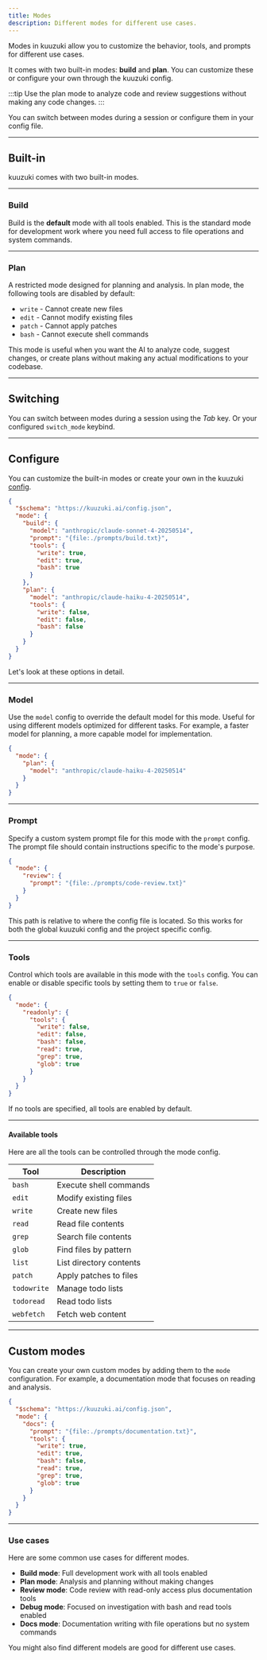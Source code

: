 ```yaml
---
title: Modes
description: Different modes for different use cases.
---
```


Modes in kuuzuki allow you to customize the behavior, tools, and prompts for different use cases.

It comes with two built-in modes: **build** and **plan**. You can customize
these or configure your own through the kuuzuki config.

:::tip
Use the plan mode to analyze code and review suggestions without making any code
changes.
:::

You can switch between modes during a session or configure them in your config file.

---

## Built-in

kuuzuki comes with two built-in modes.

---

### Build

Build is the **default** mode with all tools enabled. This is the standard mode for development work where you need full access to file operations and system commands.

---

### Plan

A restricted mode designed for planning and analysis. In plan mode, the following tools are disabled by default:

- `write` - Cannot create new files
- `edit` - Cannot modify existing files
- `patch` - Cannot apply patches
- `bash` - Cannot execute shell commands

This mode is useful when you want the AI to analyze code, suggest changes, or create plans without making any actual modifications to your codebase.

---

## Switching

You can switch between modes during a session using the _Tab_ key. Or your configured `switch_mode` keybind.

---

## Configure

You can customize the built-in modes or create your own in the kuuzuki [config](/docs/config).

```json title="kuuzuki.json"
{
  "$schema": "https://kuuzuki.ai/config.json",
  "mode": {
    "build": {
      "model": "anthropic/claude-sonnet-4-20250514",
      "prompt": "{file:./prompts/build.txt}",
      "tools": {
        "write": true,
        "edit": true,
        "bash": true
      }
    },
    "plan": {
      "model": "anthropic/claude-haiku-4-20250514",
      "tools": {
        "write": false,
        "edit": false,
        "bash": false
      }
    }
  }
}
```

Let's look at these options in detail.

---

### Model

Use the `model` config to override the default model for this mode. Useful for using different models optimized for different tasks. For example, a faster model for planning, a more capable model for implementation.

```json title="kuuzuki.json"
{
  "mode": {
    "plan": {
      "model": "anthropic/claude-haiku-4-20250514"
    }
  }
}
```

---

### Prompt

Specify a custom system prompt file for this mode with the `prompt` config. The prompt file should contain instructions specific to the mode's purpose.

```json title="kuuzuki.json"
{
  "mode": {
    "review": {
      "prompt": "{file:./prompts/code-review.txt}"
    }
  }
}
```

This path is relative to where the config file is located. So this works for
both the global kuuzuki config and the project specific config.

---

### Tools

Control which tools are available in this mode with the `tools` config. You can enable or disable specific tools by setting them to `true` or `false`.

```json
{
  "mode": {
    "readonly": {
      "tools": {
        "write": false,
        "edit": false,
        "bash": false,
        "read": true,
        "grep": true,
        "glob": true
      }
    }
  }
}
```

If no tools are specified, all tools are enabled by default.

---

#### Available tools

Here are all the tools can be controlled through the mode config.

| Tool        | Description             |
| ----------- | ----------------------- |
| `bash`      | Execute shell commands  |
| `edit`      | Modify existing files   |
| `write`     | Create new files        |
| `read`      | Read file contents      |
| `grep`      | Search file contents    |
| `glob`      | Find files by pattern   |
| `list`      | List directory contents |
| `patch`     | Apply patches to files  |
| `todowrite` | Manage todo lists       |
| `todoread`  | Read todo lists         |
| `webfetch`  | Fetch web content       |

---

## Custom modes

You can create your own custom modes by adding them to the `mode` configuration. For example, a documentation mode that focuses on reading and analysis.

```json title="kuuzuki.json" {4-14}
{
  "$schema": "https://kuuzuki.ai/config.json",
  "mode": {
    "docs": {
      "prompt": "{file:./prompts/documentation.txt}",
      "tools": {
        "write": true,
        "edit": true,
        "bash": false,
        "read": true,
        "grep": true,
        "glob": true
      }
    }
  }
}
```

---

### Use cases

Here are some common use cases for different modes.

- **Build mode**: Full development work with all tools enabled
- **Plan mode**: Analysis and planning without making changes
- **Review mode**: Code review with read-only access plus documentation tools
- **Debug mode**: Focused on investigation with bash and read tools enabled
- **Docs mode**: Documentation writing with file operations but no system commands

You might also find different models are good for different use cases.
